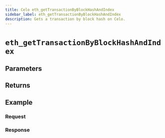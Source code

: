 ```yaml
---
title: Celo eth_getTransactionByBlockHashAndIndex
sidebar_label: eth_getTransactionByBlockHashAndIndex
description: Gets a transaction by block hash on Celo.
---
```




# `eth_getTransactionByBlockHashAndIndex`

<Description />

## Parameters


<Params />

## Returns


<Returns />

## Example


<Example />

### Request


<Request />

### Response


<Response />
